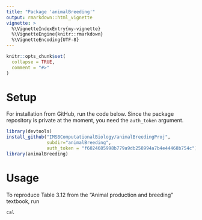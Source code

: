 ```yaml
---
title: "Package 'animalBreeding'"
output: rmarkdown::html_vignette
vignette: >
  %\VignetteIndexEntry{my-vignette}
  %\VignetteEngine{knitr::rmarkdown}
  %\VignetteEncoding{UTF-8}
---
```


```r
knitr::opts_chunk$set(
  collapse = TRUE,
  comment = "#>"
)
```

# Setup

For installation from GitHub, run the code below. 
Since the package repository is private at the moment, 
you need the `auth_token` argument.

```r
library(devtools)
install_github("IMSBComputationalBiology/animalBreedingProj", 
               subdir="animalBreeding",
               auth_token = "f6024685998b779a9db258994a7b4e44468b754c")
library(animalBreeding)
```

# Usage

To reproduce Table 3.12 from the "Animal production and breeding" textbook, run

```r
cal

```